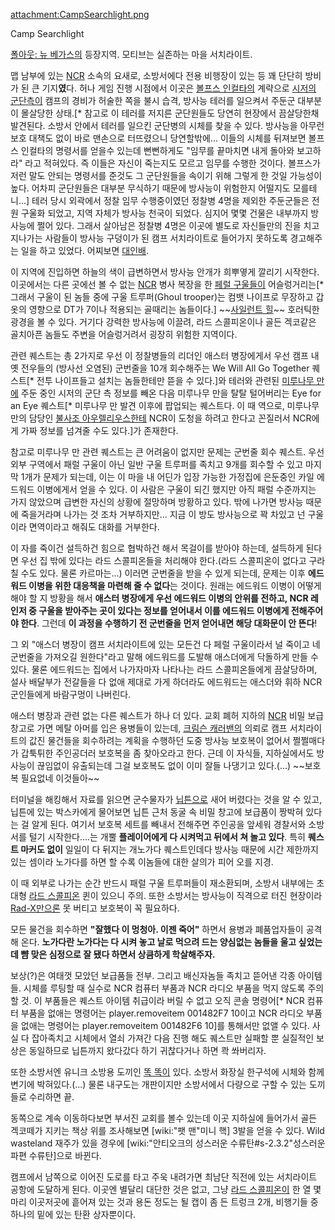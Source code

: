 attachment:CampSearchlight.png

Camp Searchlight

[[폴아웃: 뉴 베가스]]의 등장지역. 모티브는 실존하는 마을 서치라이트.

맵 남부에 있는 [[NCR]] 소속의 요새로, 소방서에다 전용 비행장이 있는 등 꽤 단단히 방비가 된 큰 기지'''였'''다. 허나 게임 진행 시점에서 이곳은 [[볼프스 인컬타]]의 계략으로 [[시저의 군단]]측이 캠프의 경비가 허술한 쪽을 불시 습격, 방사능 테러를 일으켜서 주둔군 대부분이 몰살당한 상태.[* 참고로 이 테러를 저지른 군단원들도 당연히 현장에서 끔살당한채 발견된다. 소방서 안에서 테러를 일으킨 군단병의 시체를 찾을 수 있다. 방사능을 아무런 보호 대책도 없이 바로 맨손으로 터뜨렸으니 당연할밖에... 이들의 시체를 뒤져보면 볼프스 인컬타의 명령서를 얻을수 있는데 뻔뻔하게도 "임무를 끝마치면 내게 돌아와 보고하라" 라고 적혀있다. 즉 이들은 자신이 죽는지도 모르고 임무를 수행한 것이다. 볼프스가 저런 말도 안되는 명령서를 준것도 그 군단원들을 속이기 위해 그렇게 한 것일 가능성이 높다. 어차피 군단원들은 대부분 무식하기 때문에 방사능이 위험한지 어떨지도 모를테니...] 테러 당시 외곽에서 정찰 임무 수행중이였던 정찰병 4명을 제외한 주둔군들은 전원 구울화 되었고, 지역 자체가 방사능 천국이 되었다. 심지어 몇몇 건물은 내부까지 방사능에 쩔어 있다. 그래서 살아남은 정찰병 4명은 이곳에 별도로 자신들만의 진을 치고 지나가는 사람들이 방사능 구덩이가 된 캠프 서치라이트로 들어가지 못하도록 경고해주는 일을 하고 있었다. 어찌보면 [[대인배]]. 

이 지역에 진입하면 하늘의 색이 급변하면서 방사능 안개가 희뿌옇게 깔리기 시작한다. 이곳에서는 다른 곳에선 볼 수 없는 [[NCR]] 병사 복장을 한 [[페럴 구울]]들이 어슬렁거리는[* 그래서 구울이 된 놈들 중에 구울 트루퍼(Ghoul trooper)는 컴뱃 나이프로 무장하고 갑옷의 영향으로 DT가 7이나 적용되는 골때리는 놈들이다.] ~~[[사일런트 힐]]~~ 호러틱한 광경을 볼 수 있다. 거기다 강력한 방사능에 이끌려, 라드 스콜피온이나 골든 겍코같은 골치아픈 놈들도 주변을 어슬렁거려서 굉장히 위험한 지역이다.

관련 퀘스트는 총 2가지로 우선 이 정찰병들의 리더인 애스터 병장에게서 우선 캠프 내 옛 전우들의 (방사선 오염된) 군번줄을 10개 회수해주는 We Will All Go Together 퀘스트[* 전투 나이프들고 설치는 놈들한테만 뜯을 수 있다.]와 테러와 관련된 [[미루나무 만]]에 주둔 중인 시저의 군단 측 정보를 빼온 다음 미루나무 만을 탈탈 털어버리는 Eye for an Eye 퀘스트[* 미루나무 만 발견 이후에 팝업되는 퀘스트다. 이 때 역으로, 미루나무 만의 담당인 [[불사조 아우렐리우스]]한테 NCR이 도청을 하려고 한다고 꼰질러서 NCR에게 가짜 정보를 넘겨줄 수도 있다.]가 존재한다.

참고로 미루나무 만 관련 퀘스트는 큰 어려움이 없지만 문제는 군번줄 회수 퀘스트. 우선 외부 구역에서 패럴 구울이 아닌 일반 구울 트루퍼를 족치고 9개를 회수할 수 있고 마지막 1개가 문제가 되는데, 이는 이 마을 내 어딘가 입장 가능한 가정집에 은둔중인 카일 에드워드 이병에게서 얻을 수 있다. 이 사람은 구울이 되긴 했지만 아직 패럴 수준까지는 가지 않았으며 급변한 자신의 상황에 절망하며 방황하고 있다. 밖에 나가면 방사능 때문에 죽을거라며 나가는 것 조차 거부하지만... 지금 이 방도 방사능으로 꽉 차있고 넌 구울이라 면역이라고 해줘도 대화를 거부한다.

이 자를 죽이건 설득하건 힘으로 협박하건 해서 목걸이를 받아야 하는데, 설득하게 된다면 우선 집 밖에 있다는 라드 스콜피온들을 처리해야 한다.(라드 스콜피온이 없다고 구라 칠 수도 있다. 물론 카르마는...) 이러면 군번줄을 받을 수 있게 되는데, 문제는 이후 '''에드워드 이병을 위한 대응책을 마련해 줄 수 없다'''는 것이다. 원래는 에드워드 이병이 어떻게 해야 할 지 방황을 해서 '''애스터 병장에게 우선 에드워드 이병의 안위를 전하고, NCR 레인저 중 구울을 받아주는 곳이 있다는 정보를 얻어내서 이를 에드워드 이병에게 전해주어야 한다'''. 그런데 '''이 과정을 수행하기 전 군번줄을 먼저 얻어내면 해당 대화문이 안 뜬다'''!

그 외 "애스더 병장이 캠프 서치라이트에 있는 모든건 다 페럴 구울이라서 널 죽이고 네 군번줄을 가져오길 원한다"라고 말해 에드워드를 도발해 애스더에게 닥돌하게 만들 수 있다. 물론 에드워드는 집에서 나가자마자 나타나는 라드 스콜피온들에게 끔살당하며, 설사 배달부가 전갈들을 다 없애 제대로 가게 하더라도 에드워드는 애스더와 휘하 NCR군인들에게 바람구멍이 나버린다. 

애스터 병장과 관련 없는 다른 퀘스트가 하나 더 있다. 교회 폐허 지하의 [[NCR]] 비밀 보급창고로 가면 메탈 아머를 입은 용병들이 있는데, [[크림슨 캐러밴]]의 의뢰로 캠프 서치라이트의 값진 물건들을 회수하려는 계획을 수행하던 도중 방사능 보호복이 없어서 쩔쩔매다가 갑툭튀한 주인공더러 보호복을 좀 찾아오라고 한다. 근데 이 자식들, 지하실에서도 방사능이 끊임없이 유출되는데 그걸 보호복도 없이 이미 잘들 나댕기고 있다.(...) ~~보호복 필요없네 이것들아~~

터미널을 해킹해서 자료를 읽으면 군수물자가 [[닙튼]]으로 새어 버렸다는 것을 알 수 있고, 닙튼에 있는 박스카에게 물어보면 닙튼 근처 동굴 속 비밀 창고에 보급품이 짱박혀 있다는 걸 알게 된다. 여기서 보호복 세트를 빼내서 전해주면 주인공을 앞세워 경찰서와 소방서를 털기 시작한다....는 개뿔 '''플레이어에게 다 시켜먹고 뒤에서 쳐 놀고 있다'''. 특히 '''퀘스트 마커도 없이''' 일일이 다 뒤지는 개노가다 퀘스트인데다 방사능 때문에 시간 제한까지 있는 셈이라 노가다를 하면 할 수록 이놈들에 대한 살의가 피어 오를 지경.

이 때 외부로 나가는 순간 반드시 패럴 구울 트루퍼들이 재소환되며, 소방서 내부에는 초대형 [[라드 스콜피온]] 퀸이 있으니 주의. 또한 소방서는 방사능이 직격으로 터진 현장이라 [[Rad-X]]만으론 못 버티고 보호복이 꼭 필요하다.

모든 물건을 회수하면 '''"잘했다 이 멍청아. 이젠 죽어"''' 하면서 용병과 폐품업자들이 공격해 온다. '''노가다란 노가다는 다 시켜 놓고 날로 먹으려 드는 양심없는 놈들을 울고 싶었는데 뺨 맞은 심정으로 잘 됐다 하면서 상큼하게 학살해주자.'''

보상(?)은 여태껏 모았던 보급품들 전부. 그리고 배신자놈들 족치고 뜯어낸 각종 아이템들. 시체를 루팅할 때 실수로 NCR 컴퓨터 부품과 NCR 라디오 부품을 먹지 않도록 주의할 것. 이 부품들은 퀘스트 아이템 취급이라 버릴 수 없고 오직 콘솔 명령어[* NCR 컴퓨터 부품을 없애는 명령어는 player.removeitem 001482F7 10이고 NCR 라디오 부품을 없애는 명령어는 player.removeitem 001482F6 10]를 통해서만 없앨 수 있다. 사실 다 잡아족치고 시체에서 열쇠 가져간 다음 진행 해도 퀘스트만 실패할 뿐 실질적인 보상은 동일하므로 닙튼까지 왔다갔다 하기 귀찮다거나 하면 콱 쏴버리자.

또한 소방서엔 유니크 소방용 도끼인 [[똑 똑]]이 있다. 소방서 화장실 한구석에 시체와 함께 변기에 박혀있다.(...) 물론 내구도는 개판이지만 소방서에서 다량으로 구할 수 있는 도끼들로 수리하면 끝. 

동쪽으로 계속 이동하다보면 부서진 교회를 볼수 있는데 이곳 지하실에 들어가서 골든 겍코떼가 지키는 책상 위를 조사해보면 [wiki:"팻 맨"미니 핵] 3발을 얻을 수 있다. Wild wasteland 재주가 있을 경우에 [wiki:"안티오크의 성스러운 수류탄#s-2.3.2"성스러운 파편 수류탄]으로 바뀐다.

캠프에서 남쪽으로 이어진 도로를 타고 주욱 내려가면 최남단 직전에 있는 서치라이트 공항에 도달하게 된다. 이곳엔 별달리 대단한 것은 없고, 그냥 [[라드 스콜피온]]이 한 열 몇 마리 이곳저곳에 흩어져 있는 것과 용돈 정도는 될 캡이 좀 든 트렁크 2개, 비행기들 중 하나의 밑에 있는 탄환 상자뿐이다.
